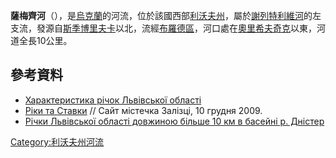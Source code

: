 {{coord|49|55|27|N|25|14|54|E|scale:30000|display=title}}

'''薩梅齊河'''（{{lang-uk|Самець}}），是[[烏克蘭|烏克蘭]]的河流，位於該國西部[[利沃夫州|利沃夫州]]，屬於[[謝列特利維河|謝列特利維河]]的左支流，發源自[[斯季博里夫卡|斯季博里夫卡]]以北，流經[[布羅德區|布羅德區]]，河口處在[[奧里希夫奇克|奧里希夫奇克]]以東，河道全長10公里。

==參考資料==
*[http://oblwodgosp.lviv.ua/files/pi4ku.doc Характеристика річок Львівської області]{{dead link|date=十月 2017 |bot=InternetArchiveBot }}
* [http://zaliztsi.at.ua/publ/gegrafichnij_naris_zalozechchini/riki_ta_stavki/5-1-0-14 Ріки та Ставки] {{Wayback|url=http://zaliztsi.at.ua/publ/gegrafichnij_naris_zalozechchini/riki_ta_stavki/5-1-0-14 |date=20160203095026 }} // Сайт містечка Залізці, 10 грудня 2009.
* [https://web.archive.org/web/20160507023058/http://oblwodgosp.gov.ua/richki Річки Львівської області довжиною більше 10 км в басейні р. Дністер]

{{DEFAULTSORT:Самець}}
[[Category:利沃夫州河流|Category:利沃夫州河流]]


{{Ukraine-river-stub}}